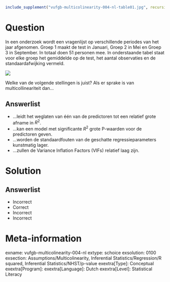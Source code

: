 ```{r, echo = FALSE, results = "hide"}
include_supplement("vufgb-multicolinearity-004-nl-table01.jpg", recursive = TRUE)
```

Question
========

In een onderzoek wordt een vragenlijst op verschillende periodes van het jaar afgenomen. Groep 1 maakt de test in Januari, Groep 2 in Mei en Groep 3 in September. In totaal doen 51 personen mee. In onderstaande tabel staat voor elke groep het gemiddelde op de test, het aantal observaties en de standaardafwijking vermeld.

![](vufgb-multicolinearity-004-nl-table01.jpg)
  
Welke van de volgende stellingen is juist? Als er sprake is van multicollineariteit dan... 
  
Answerlist
----------
* ...leidt het weglaten van één van de predictoren tot een relatief grote afname in $R^{2}$.
* ...kan een model met significante $R^{2}$ grote P-waarden voor de predictoren geven.
* ...worden de standaardfouten van de geschatte regressieparameters kunstmatig lager.
* ...zullen de Variance Inflation Factors (VIFs) relatief laag zijn.

Solution
========

Answerlist
----------
* Incorrect
* Correct
* Incorrect
* Incorrect

Meta-information
================
exname: vufgb-multicolinearity-004-nl
extype: schoice
exsolution: 0100
exsection: Assumptions/Multicolinearity, Inferential Statistics/Regression/R squared, Inferential Statistics/NHST/p-value
exextra[Type]: Conceptual
exextra[Program]: 
exextra[Language]: Dutch
exextra[Level]: Statistical Literacy
